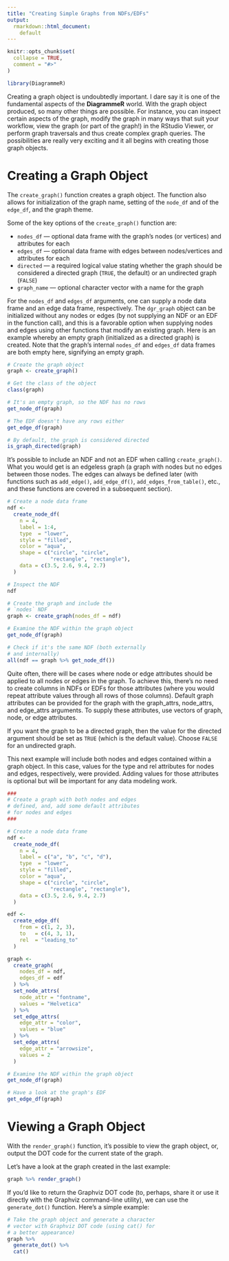 ```yaml
---
title: "Creating Simple Graphs from NDFs/EDFs"
output: 
  rmarkdown::html_document: 
    default
---
```


```r
knitr::opts_chunk$set(
  collapse = TRUE,
  comment = "#>"
)
```

```r
library(DiagrammeR)
```

Creating a graph object is undoubtedly important. I dare say it is one of the fundamental aspects of the **DiagrammeR** world. With the graph object produced, so many other things are possible. For instance, you can inspect certain aspects of the graph, modify the graph in many ways that suit your workflow, view the graph (or part of the graph!) in the RStudio Viewer, or perform graph traversals and thus create complex graph queries. The possibilities are really very exciting and it all begins with creating those graph objects.

# Creating a Graph Object

The `create_graph()` function creates a graph object. The function also allows for initialization of the graph name, setting of the `node_df` and of the `edge_df`, and the graph theme.

Some of the key options of the `create_graph()` function are:

- `nodes_df` — optional data frame with the graph's nodes (or vertices) and attributes for each
- `edges_df` — optional data frame with edges between nodes/vertices and attributes for each
- `directed` — a required logical value stating whether the graph should be considered a directed graph (`TRUE`, the default) or an undirected graph (`FALSE`)
- `graph_name` — optional character vector with a name for the graph

For the `nodes_df` and `edges_df` arguments, one can supply a node data frame and an edge data frame, respectively. The `dgr_graph` object can be initialized without any nodes or edges (by not supplying an NDF or an EDF in the function call), and this is a favorable option when supplying nodes and edges using other functions that modify an existing graph. Here is an example whereby an empty graph (initialized as a directed graph) is created. Note that the graph's internal `nodes_df` and `edges_df` data frames are both empty here, signifying an empty graph.

```r
# Create the graph object
graph <- create_graph()
```

```r
# Get the class of the object
class(graph)
```

```r
# It's an empty graph, so the NDF has no rows
get_node_df(graph)
```

```r
# The EDF doesn't have any rows either
get_edge_df(graph)
```

```r
# By default, the graph is considered directed
is_graph_directed(graph)
```

It's possible to include an NDF and not an EDF when calling `create_graph()`. What you would get is an edgeless graph (a graph with nodes but no edges between those nodes. The edges can always be defined later (with functions such as `add_edge()`, `add_edge_df()`, `add_edges_from_table()`, etc., and these functions are covered in a subsequent section).

```r
# Create a node data frame
ndf <-
  create_node_df(
    n = 4,
    label = 1:4,
    type  = "lower",
    style = "filled",
    color = "aqua",
    shape = c("circle", "circle",
              "rectangle", "rectangle"),
    data = c(3.5, 2.6, 9.4, 2.7)
  )

# Inspect the NDF
ndf
```

```r
# Create the graph and include the
# `nodes` NDF
graph <- create_graph(nodes_df = ndf)

# Examine the NDF within the graph object
get_node_df(graph)
```

```r
# Check if it's the same NDF (both externally
# and internally)
all(ndf == graph %>% get_node_df())
```

Quite often, there will be cases where node or edge attributes should be applied to all nodes or edges in the graph. To achieve this, there's no need to create columns in NDFs or EDFs for those attributes (where you would repeat attribute values through all rows of those columns). Default graph attributes can be provided for the graph with the graph_attrs, node_attrs, and edge_attrs arguments. To supply these attributes, use vectors of graph, node, or edge attributes.

If you want the graph to be a directed graph, then the value for the directed argument should be set as `TRUE` (which is the default value). Choose `FALSE` for an undirected graph.

This next example will include both nodes and edges contained within a graph object. In this case, values for the type and rel attributes for nodes and edges, respectively, were provided. Adding values for those attributes is optional but will be important for any data modeling work.

```r
###
# Create a graph with both nodes and edges
# defined, and, add some default attributes
# for nodes and edges
###

# Create a node data frame
ndf <-
  create_node_df(
    n = 4,
    label = c("a", "b", "c", "d"),
    type  = "lower",
    style = "filled",
    color = "aqua",
    shape = c("circle", "circle",
              "rectangle", "rectangle"),
    data = c(3.5, 2.6, 9.4, 2.7)
  )

edf <-
  create_edge_df(
    from = c(1, 2, 3),
    to   = c(4, 3, 1),
    rel  = "leading_to"
  )

graph <-
  create_graph(
    nodes_df = ndf,
    edges_df = edf
  ) %>%
  set_node_attrs(
    node_attr = "fontname",
    values = "Helvetica"
  ) %>%
  set_edge_attrs(
    edge_attr = "color",
    values = "blue"
  ) %>%
  set_edge_attrs(
    edge_attr = "arrowsize",
    values = 2
  )
```

```r
# Examine the NDF within the graph object
get_node_df(graph)
```

```r
# Have a look at the graph's EDF
get_edge_df(graph)
```

# Viewing a Graph Object

With the `render_graph()` function, it's possible to view the graph object, or, output the DOT code for the current state of the graph.

Let's have a look at the graph created in the last example:

```r
graph %>% render_graph()
```

If you'd like to return the Graphviz DOT code (to, perhaps, share it or use it directly with the Graphviz command-line utility), we can use the `generate_dot()` function. Here's a simple example:

```r
# Take the graph object and generate a character
# vector with Graphviz DOT code (using cat() for
# a better appearance)
graph %>% 
  generate_dot() %>%
  cat()
```
